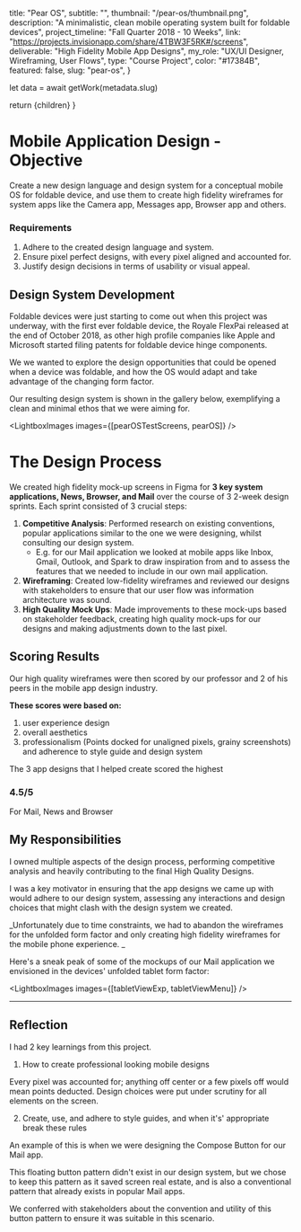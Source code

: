 

  title: "Pear OS",
  subtitle: "",
  thumbnail: "/pear-os/thumbnail.png",
  description:
    "A minimalistic, clean mobile operating system built for foldable devices",
  project_timeline: "Fall Quarter 2018 - 10 Weeks",
  link: "https://projects.invisionapp.com/share/4TBW3F5RK#/screens",
  deliverable: "High Fidelity Mobile App Designs",
  my_role: "UX/UI Designer, Wireframing, User Flows",
  type: "Course Project",
  color: "#17384B",
  featured: false,
  slug: "pear-os",
}

  let data = await getWork(metadata.slug)

  return <MdxLayout data={data}>{children}</MdxLayout>
}

# Mobile Application Design - Objective

Create a new design language and design system for a conceptual mobile OS for foldable device, and use them to create high fidelity wireframes for system apps like the Camera app, Messages app, Browser app and others.

### Requirements

1. Adhere to the created design language and system.
2. Ensure pixel perfect designs, with every pixel aligned and accounted for.
3. Justify design decisions in terms of usability or visual appeal.

## Design System Development

<LightboxImages images={[developingDesignSystem]} />

Foldable devices were just starting to come out when this project was underway, with the first ever foldable device, the Royale FlexPai released at the end of October 2018,
as other high profile companies like Apple and Microsoft started filing patents for foldable device hinge components.

We we wanted to explore the design opportunities that could be opened when a device was foldable, and how the OS would adapt and take advantage
of the changing form factor.

Our resulting design system is shown in the gallery below, exemplifying a clean and minimal ethos that we were aiming for.

<LightboxImages images={[pearOSTestScreens, pearOS]} />

# The Design Process

We created high fidelity mock-up screens in Figma for **3 key system applications, News, Browser, and Mail** over the course of 3 2-week design sprints. Each sprint consisted of 3 crucial steps:

1. **Competitive Analysis**: Performed research on existing conventions, popular applications similar to the one we were designing, whilst consulting our design system.
   - E.g. for our Mail application we looked at mobile apps like Inbox, Gmail, Outlook, and Spark to draw inspiration from and to assess the features that we needed to include in our own mail application.
2. **Wireframing**: Created low-fidelity wireframes and reviewed our designs with stakeholders to ensure that our user flow was information architecture was sound.
3. **High Quality Mock Ups**: Made improvements to these mock-ups based on stakeholder feedback, creating high quality mock-ups for our designs and making adjustments down to the last pixel.

## Scoring Results

Our high quality wireframes were then scored by our professor and 2 of his peers in the mobile app design industry.

**These scores were based on:**

1. user experience design
2. overall aesthetics
3. professionalism (Points docked for unaligned pixels, grainy screenshots) and adherence to style guide and design system

The 3 app designs that I helped create scored the highest

<div className="scores">
  <div>
    <h3> 4.5/5 </h3>
    <p>For Mail, News and Browser</p>
  </div>
</div>
<LightboxImages images={[mailApp, newsApp, browserApp]} />

## **My Responsibilities**

I owned multiple aspects of the design process, performing competitive analysis and heavily contributing to the final High Quality Designs.

I was a key motivator in ensuring that the app designs we came up with would adhere to our design system, assessing any interactions and design choices that
might clash with the design system we created.

_Unfortunately due to time constraints, we had to abandon the wireframes for the unfolded form factor and only creating high fidelity wireframes for
the mobile phone experience. _

Here's a sneak peak of some of the mockups of our Mail application we envisioned in the devices' unfolded tablet form factor:

<LightboxImages images={[tabletViewExp, tabletViewMenu]} />

---

## Reflection

I had 2 key learnings from this project.

1. How to create professional looking mobile designs

Every pixel was accounted for; anything off center or a few pixels off would mean points deducted. Design choices were put under scrutiny for all elements on the screen.

2. Create, use, and adhere to style guides, and when it's' appropriate break these rules

<LightboxImages images={[composeButtonCropped]} />

An example of this is when we were designing the Compose Button for our Mail app.

This floating button pattern didn't exist in our design system, but we chose to keep this pattern as it saved
screen real estate, and is also a conventional pattern that already exists in popular Mail apps.

We conferred with stakeholders about the convention and utility of this button pattern to ensure it was suitable in this scenario.

